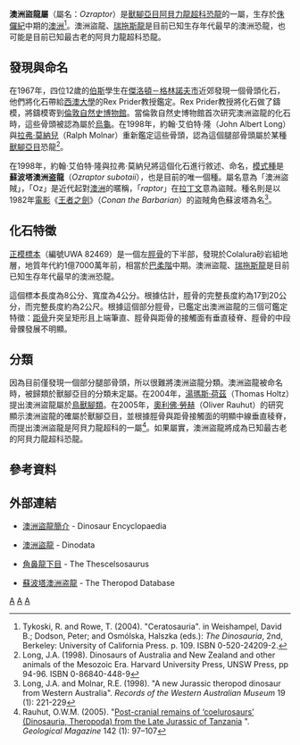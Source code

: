 {{Automatic Taxobox
| taxon = Ozraptor
| status = fossil
| fossil_range = [[侏儸紀|侏儸紀]]中期,{{fossilrange|170}}
| image = 
| image_caption = 
| authority = Long & [[拉弗·莫納兒|Molnar]], 1998
| type_species = '''蘇波塔澳洲盗龍<br>''Ozraptor subotaii'''''
| type_species_authority = Long & Molnar, 1998
}}

'''澳洲盜龍屬'''（屬名：''Ozraptor''）是[[獸腳亞目|獸腳亞目]][[阿貝力龍超科|阿貝力龍超科]][[恐龍|恐龍]]的一屬，生存於[[侏儸紀|侏儸紀]]中期的[[澳洲|澳洲]]<ref>Tykoski, R. and Rowe, T. (2004). "Ceratosauria". in Weishampel, David B.; Dodson, Peter; and Osmólska, Halszka (eds.): ''The Dinosauria'', 2nd, Berkeley: University of California Press. p. 109. ISBN 0-520-24209-2.</ref>。澳洲盜龍、[[瑞拖斯龍|瑞拖斯龍]]是目前已知生存年代最早的澳洲恐龍，也可能是目前已知最古老的阿貝力龍超科恐龍。

==發現與命名==
在1967年，四位12歲的[[伯斯|伯斯]]學生在[[傑洛頓－格林諾夫市|傑洛頓－格林諾夫市]]近郊發現一個骨頭化石，他們將化石帶給[[西澳大學|西澳大學]]的Rex Prider教授鑑定。Rex Prider教授將化石做了鑄模，將鑄模寄到[[倫敦|倫敦]][[自然史博物館_(倫敦)|自然史博物館]]。當倫敦自然史博物館首次研究澳洲盜龍的化石時，這些骨頭被認為屬於[[烏龜|烏龜]]。在1998年，約翰·艾伯特·隆（John Albert Long）與[[拉弗·莫納兒|拉弗·莫納兒]]（Ralph Molnar）重新鑑定這些骨頭，認為這個腿部骨頭屬於某種[[獸腳亞目|獸腳亞目]]恐龍<ref>Long, J.A. (1998). Dinosaurs of Australia and New Zealand and other animals of the Mesozoic Era. Harvard University Press, UNSW Press, pp 94-96. ISBN 0-86840-448-9</ref>。

在1998年，約翰·艾伯特·隆與拉弗·莫納兒將這個化石進行敘述、命名，[[模式種|模式種]]是'''蘇波塔澳洲盗龍'''（''Ozraptor subotaii''），也是目前的唯一個種。屬名意為「澳洲盜賊」，「Oz」是近代起對[[澳洲|澳洲]]的暱稱，「''raptor''」在[[拉丁文|拉丁文]]意為盜賊。種名則是以1982年[[電影|電影]]《[[王者之劍|王者之劍]]》（''Conan the Barbarian''）的盜賊角色蘇波塔為名<ref>Long, J.A. and Molnar, R.E. (1998). "A new Jurassic theropod dinosaur from Western Australia". ''Records of the Western Australian Museum'' 19 (1): 221-229</ref>。

==化石特徵==
[[正模標本|正模標本]]（編號UWA 82469）是一個左[[脛骨|脛骨]]的下半部，發現於Colalura砂岩組地層，地質年代約1億7000萬年前，相當於[[巴柔階|巴柔階]]中期。澳洲盜龍、[[瑞拖斯龍|瑞拖斯龍]]是目前已知生存年代最早的澳洲恐龍。

這個標本長度為8公分、寬度為4公分。根據估計，脛骨的完整長度約為17到20公分，而完整長度約為2公尺。根據這個部分脛骨，已鑑定出澳洲盜龍的三個可鑑定特徵：[[距骨|距骨]]升突呈矩形且上端筆直、脛骨與距骨的接觸面有垂直稜脊、脛骨的中段骨髁發展不明顯。

==分類==
因為目前僅發現一個部分腿部骨頭，所以很難將澳洲盜龍分類。澳洲盜龍被命名時，被歸類於獸腳亞目的分類未定屬。在2004年，[[湯瑪斯·荷茲|湯瑪斯·荷茲]]（Thomas Holtz）提出澳洲盜龍屬於[[鳥獸腳類|鳥獸腳類]]。在2005年，[[奧利佛·勞赫|奧利佛·勞赫]]（Oliver Rauhut）的研究顯示澳洲盜龍的確屬於獸腳亞目，並根據脛骨與距骨接觸面的明顯中線垂直稜脊，而提出澳洲盜龍是阿貝力龍超科的一屬<ref>Rauhut, O.W.M. (2005). "[http://geolmag.geoscienceworld.org/cgi/content/abstract/142/1/97 Post-cranial remains of ‘coelurosaurs’ (Dinosauria, Theropoda) from the Late Jurassic of Tanzania] {{Wayback|url=http://geolmag.geoscienceworld.org/cgi/content/abstract/142/1/97 |date=20110927020901 }}". ''Geological Magazine'' 142 (1): 97–107</ref>。如果屬實，澳洲盜龍將成為已知最古老的阿貝力龍超科恐龍。

==參考資料==
{{reflist}}

==外部連結==
*{{en}}[http://www.dinoruss.com/de_4/5c66214.htm 澳洲盜龍簡介] {{Wayback|url=http://www.dinoruss.com/de_4/5c66214.htm |date=20081211085758 }} - Dinosaur Encyclopaedia
*{{en}}[http://www.dinodata.org/index.php?option=com_content&task=view&id=7037&Itemid=67 澳洲盜龍] {{Wayback|url=http://www.dinodata.org/index.php?option=com_content&task=view&id=7037&Itemid=67 |date=20200712122749 }} - Dinodata
*{{en}}[https://web.archive.org/web/20090628102404/http://www.thescelosaurus.com/ceratosauria.htm 角鼻龍下目] - The Thescelsosaurus
*{{en}}[https://archive.is/20121220042126/home.comcast.net/~eoraptor/Ceratosauria.htm%23Ozraptorsubotaii 蘇波塔澳洲盗龍] - The Theropod Database
{{Taxonbar|from=Q2147651}}

[[Category:大洋洲恐龍|A]]
[[Category:阿貝力龍超科|A]]
[[Category:侏羅紀恐龍|A]]